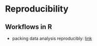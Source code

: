 # Reproducibility {#reproducibility}

## Workflows in R

- packing data analysis reproducibly: [link](https://doi.org/10.1080/00031305.2017.1375986)